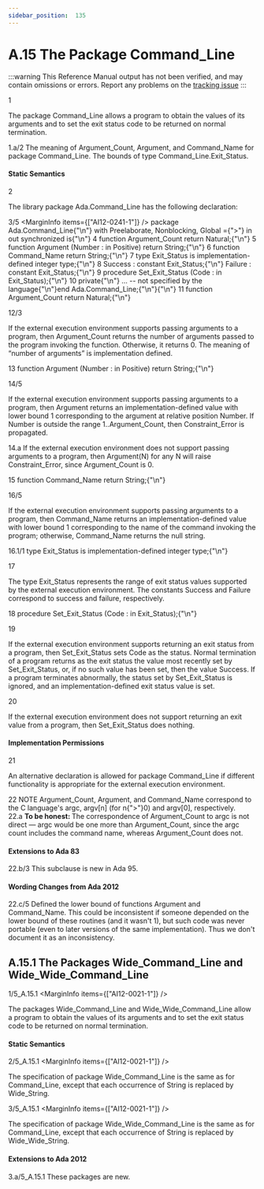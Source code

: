 ```yaml
---
sidebar_position:  135
---
```


# A.15 The Package Command_Line

:::warning
This Reference Manual output has not been verified,
and may contain omissions or errors.
Report any problems on the [tracking issue](https://github.com/ada-lang-io/ada-lang-io/issues/20)
:::


<MarginText>1</MarginText>
<p>The package Command_Line allows a program to obtain the values of its arguments and to set the exit status code to be returned on normal termination. <br /></p>

<AnnotatedOnly>
<MarginText>1.a/2</MarginText>
<Admonition type="aarm" aarm="implementation-defined">
<strong></strong>The meaning of Argument_Count, Argument, and Command_Name for package Command_Line. The bounds of type Command_Line.Exit_Status.<br /></Admonition>
</AnnotatedOnly>


#### Static Semantics

<MarginText>2</MarginText>
<p>The library package Ada.Command_Line has the following declaration: <br /></p>

<MarginText>3/5</MarginText>
<MarginInfo items={["AI12-0241-1"]} />
<CodeBlock language="ada">
package Ada.Command_Line{"\n"}  with Preelaborate, Nonblocking, Global ={">"} in out synchronized is{"\n"}
<MarginText>4</MarginText>
  function Argument_Count return Natural;{"\n"}
<MarginText>5</MarginText>
  function Argument (Number : in Positive) return String;{"\n"}
<MarginText>6</MarginText>
  function Command_Name return String;{"\n"}
<MarginText>7</MarginText>
  type Exit_Status is implementation-defined integer type;{"\n"}
<MarginText>8</MarginText>
  Success : constant Exit_Status;{"\n"}  Failure : constant Exit_Status;{"\n"}
<MarginText>9</MarginText>
  procedure Set_Exit_Status (Code : in Exit_Status);{"\n"}
<MarginText>10</MarginText>
private{"\n"}  ... -- not specified by the language{"\n"}end Ada.Command_Line;{"\n"}{"\n"}
<MarginText>11</MarginText>
function Argument_Count return Natural;{"\n"}

</CodeBlock>
<MarginText>12/3</MarginText>
<MarginInfo items={["AI05-0264-1"]} />
<p class="Indented4">If the external execution environment supports passing arguments to a program, then Argument_Count returns the number of arguments passed to the program invoking the function. Otherwise, it returns 0. The meaning of &ldquo;number of arguments&rdquo; is implementation defined.<br /></p>

<MarginText>13</MarginText>
<CodeBlock language="ada">
function Argument (Number : in Positive) return String;{"\n"}

</CodeBlock>
<MarginText>14/5</MarginText>
<MarginInfo items={["AI12-0259-1"]} />
<p class="Indented4">If the external execution environment supports passing arguments to a program, then Argument returns an implementation-defined value with lower bound 1 corresponding to the argument at relative position Number. If Number is outside the range 1..Argument_Count, then Constraint_Error is propagated. <br /></p>

<AnnotatedOnly>
<MarginText>14.a</MarginText>
<Admonition type="aarm" aarm="ramification">
<strong></strong>If the external execution environment does not support passing arguments to a program, then Argument(N) for any N will raise Constraint_Error, since Argument_Count is 0.<br /></Admonition>
</AnnotatedOnly>

<MarginText>15</MarginText>
<CodeBlock language="ada">
function Command_Name return String;{"\n"}

</CodeBlock>
<MarginText>16/5</MarginText>
<MarginInfo items={["AI05-0264-1", "AI12-0259-1"]} />
<p class="Indented4">If the external execution environment supports passing arguments to a program, then Command_Name returns an implementation-defined value with lower bound 1 corresponding to the name of the command invoking the program; otherwise, Command_Name returns the null string.<br /></p>

<MarginText>16.1/1</MarginText>
<CodeBlock language="ada">
type Exit_Status is implementation-defined integer type;{"\n"}

</CodeBlock>
<MarginText>17</MarginText>
<p class="Indented4">The type Exit_Status represents the range of exit status values supported by the external execution environment. The constants Success and Failure correspond to success and failure, respectively.<br /></p>

<MarginText>18</MarginText>
<CodeBlock language="ada">
procedure Set_Exit_Status (Code : in Exit_Status);{"\n"}

</CodeBlock>
<MarginText>19</MarginText>
<p class="Indented4">If the external execution environment supports returning an exit status from a program, then Set_Exit_Status sets Code as the status. Normal termination of a program returns as the exit status the value most recently set by Set_Exit_Status, or, if no such value has been set, then the value Success. If a program terminates abnormally, the status set by Set_Exit_Status is ignored, and an implementation-defined exit status value is set.<br /></p>

<MarginText>20</MarginText>
<p class="Indented4">If the external execution environment does not support returning an exit value from a program, then Set_Exit_Status does nothing. <br /></p>


#### Implementation Permissions

<MarginText>21</MarginText>
<p>An alternative declaration is allowed for package Command_Line if different functionality is appropriate for the external execution environment. <br /></p>

<AnnotatedOnly>
<MarginText>22</MarginText>
<Admonition type="aarm" aarm="note">
NOTE   Argument_Count, Argument, and Command_Name correspond to the C language's argc, argv[n] (for n{">"}0) and argv[0], respectively. <br /></Admonition>
</AnnotatedOnly>

<AnnotatedOnly>
<MarginText>22.a</MarginText>
<Admonition type="aarm" aarm="note">
<strong>To be honest: </strong>The correspondence of Argument_Count to argc is not direct &mdash; argc would be one more than Argument_Count, since the argc count includes the command name, whereas Argument_Count does not. <br /></Admonition>
</AnnotatedOnly>

<AnnotatedOnly>

#### Extensions to Ada 83

</AnnotatedOnly>
<AnnotatedOnly>
<MarginText>22.b/3</MarginText>
<MarginInfo items={["AI05-0299-1"]} />
<Admonition type="aarm" aarm="note">
This subclause is new in Ada 95. <br /></Admonition>
</AnnotatedOnly>

<AnnotatedOnly>

#### Wording Changes from Ada 2012

</AnnotatedOnly>
<AnnotatedOnly>
<MarginText>22.c/5</MarginText>
<MarginInfo items={["AI12-0259-1"]} />
<Admonition type="aarm" aarm="correction">
<strong></strong> Defined the lower bound of functions Argument and Command_Name. This could be inconsistent if someone depended on the lower bound of these routines (and it wasn't 1), but such code was never portable (even to later versions of the same implementation). Thus we don't document it as an inconsistency. <br /></Admonition>
</AnnotatedOnly>

<a id="Subclause_A.15.1"></a>

## A.15.1  The Packages Wide_Command_Line and Wide_Wide_Command_Line

<MarginText>1/5_A.15.1</MarginText>
<MarginInfo items={["AI12-0021-1"]} />
<p>The packages Wide_Command_Line and Wide_Wide_Command_Line allow a program to obtain the values of its arguments and to set the exit status code to be returned on normal termination. <br /></p>


#### Static Semantics

<MarginText>2/5_A.15.1</MarginText>
<MarginInfo items={["AI12-0021-1"]} />
<p>The specification of package Wide_Command_Line is the same as for Command_Line, except that each occurrence of String is replaced by Wide_String.<br /></p>

<MarginText>3/5_A.15.1</MarginText>
<MarginInfo items={["AI12-0021-1"]} />
<p>The specification of package Wide_Wide_Command_Line is the same as for Command_Line, except that each occurrence of String is replaced by Wide_Wide_String.<br /></p>

<AnnotatedOnly>

#### Extensions to Ada 2012

</AnnotatedOnly>
<AnnotatedOnly>
<MarginText>3.a/5_A.15.1</MarginText>
<MarginInfo items={["AI12-0021-1"]} />
<Admonition type="aarm" aarm="note">
These packages are new. <br /></Admonition>
</AnnotatedOnly>

